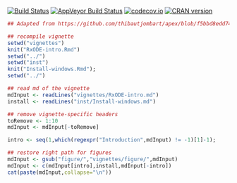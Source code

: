 [![Build Status](https://travis-ci.org/mattfidler/RxODE.svg?branch=master)](https://travis-ci.org/mattfidler/RxODE)
[![AppVeyor Build Status](https://ci.appveyor.com/api/projects/status/github/mattfidler/RxODE?branch=master&svg=true)](https://ci.appveyor.com/project/mattfidler/RxODE)
[![codecov.io](https://codecov.io/github/mattfidler/RxODE/coverage.svg?branch=master)](https://codecov.io/github/mattfidler/RxODE?branch=master)
[![CRAN version](http://www.r-pkg.org/badges/version/RxODE)](https://cran.r-project.org/package=RxODE)

```r
## Adapted from https://github.com/thibautjombart/apex/blob/f5bbd8edd745cfe4b149772eb1338927ce76a60d/README.Rmd

## recompile vignette
setwd("vignettes")
knit("RxODE-intro.Rmd")
setwd("../")
setwd("inst")
knit("Install-windows.Rmd");
setwd("../")
```

```r
## read md of the vignette
mdInput <- readLines("vignettes/RxODE-intro.md")
install <- readLines("inst/Install-windows.md")

## remove vignette-specific headers
toRemove <- 1:10
mdInput <- mdInput[-toRemove]

intro <- seq(1,which(regexpr("Introduction",mdInput) != -1)[1]-1);

## restore right path for figures
mdInput <- gsub("figure/","vignettes/figure/",mdInput)
mdInput <- c(mdInput[intro],install,mdInput[-intro])
cat(paste(mdInput,collapse="\n"))
```

